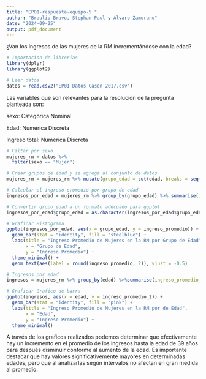 ```yaml
---
title: "EP01-respuesta-equipo-5 "
author: "Braulio Bravo, Stephan Paul y Álvaro Zamorano"
date: "2024-09-25"
output: pdf_document
---
```


¿Van los ingresos de las mujeres de la RM incrementándose con la edad?

```r
# Importacion de librerias
library(dplyr)
library(ggplot2)

# Leer datos
datos = read.csv2("EP01 Datos Casen 2017.csv")
```

Las variables que son relevantes para la resolución de la pregunta planteada son:
  
sexo: Categórica Nominal
  
Edad: Numérica Discreta
  
Ingreso total: Numérica Discreta
  
```r
# Filtar por sexo
mujeres_rm = datos %>%
  filter(sexo == "Mujer")

# Crear grupos de edad y se agrega al conjunto de datos
mujeres_rm = mujeres_rm %>% mutate(grupo_edad = cut(edad, breaks = seq(0, 110, by = 10), right = FALSE))

# Calcular el ingreso promedio por grupo de edad
ingresos_por_edad = mujeres_rm %>% group_by(grupo_edad) %>% summarise(ingreso_promedio = mean(ytot))

# Convertir grupo_edad a un formato adecuado para ggplot
ingresos_por_edad$grupo_edad = as.character(ingresos_por_edad$grupo_edad)

# Graficar Histograma
ggplot(ingresos_por_edad, aes(x = grupo_edad, y = ingreso_promedio)) +
  geom_bar(stat = "identity", fill = "steelblue") +
  labs(title = "Ingreso Promedio de Mujeres en la RM por Grupo de Edad",
       x = "Grupo de Edad",
       y = "Ingreso Promedio") +
  theme_minimal() +
  geom_text(aes(label = round(ingreso_promedio, 2)), vjust = -0.5)
```

```r
# Ingresos por edad
ingresos = mujeres_rm %>% group_by(edad) %>%summarise(ingreso_promedio_2 = mean(ytot))

# Graficar Grafico de barra
ggplot(ingresos, aes(x = edad, y = ingreso_promedio_2)) +
  geom_bar(stat = "identity", fill = "pink") +
  labs(title = "Ingreso Promedio de Mujeres en la RM por de Edad",
       x = "Edad",
       y = "Ingreso Promedio") +
  theme_minimal()
```

A través de los graficos realizados podemos determinar que efectivamente hay un incremento en el promedio de los ingresos hasta la edad de 39 años para después disminuir conforme al aumento de la edad. Es importante destacar que hay valores significativemente mayores en determinadas edades, pero que al analizarlas según intervalos no afectan en gran medida al promedio.